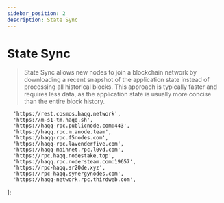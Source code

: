 ```yaml
---
sidebar_position: 2
description: State Sync
---
```


# State Sync

> State Sync allows new nodes to join a blockchain network by downloading a recent snapshot of the application state instead of processing all historical blocks. This approach is typically faster and requires less data, as the application state is usually more concise than the entire block history.



	  'https://rest.cosmos.haqq.network',
	  'https://m-s1-tm.haqq.sh',
	  'https://haqq-rpc.publicnode.com:443',
	  'https://haqq.rpc.m.anode.team',
	  'https://haqq-rpc.f5nodes.com',
	  'https://haqq-rpc.lavenderfive.com',
	  'https://haqq-mainnet.rpc.l0vd.com',
      'https://rpc.haqq.nodestake.top',
	  'https://haqq.rpc.nodersteam.com:19657',
	  'https://rpc-haqq.sr20de.xyz',
  	  'https://rpc-haqq.synergynodes.com',
  	  'https://haqq-network.rpc.thirdweb.com',
];



<SelectPaste endpoints={endpoints} codeTemplate={stateSync} home={home} binary={binary} tip="Click on any RPC to paste it into the code block." />
